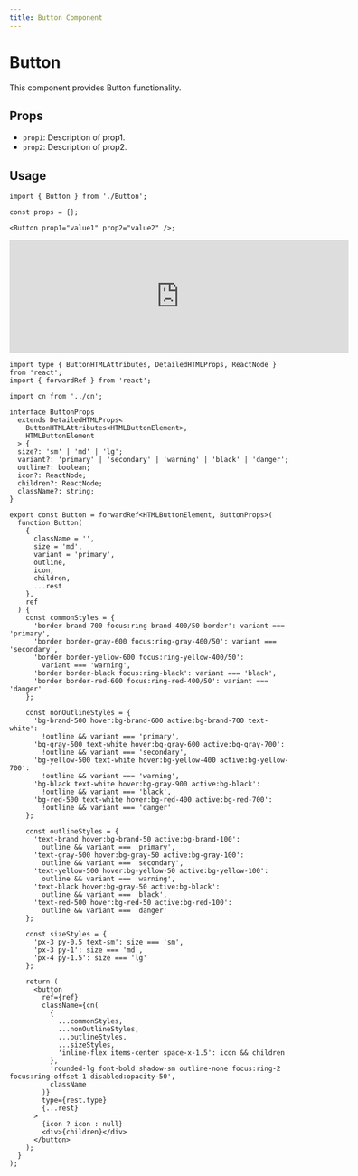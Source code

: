 ```yaml
---
title: Button Component
---
```


# Button

This component provides Button functionality.

## Props

- `prop1`: Description of prop1.
- `prop2`: Description of prop2.

## Usage

```tsx
import { Button } from './Button';

const props = {};

<Button prop1="value1" prop2="value2" />;
```

<iframe src="https://www.chromatic.com/component?appId=663a6564311e0ec20c42bab9&csfId=components-button--default&buildNumber=29&k=6654faa814a660f37b38c535-1200px-interactive-true&h=10&b=-2" width="600" height="200" frameborder="0"></iframe>



```tsx
import type { ButtonHTMLAttributes, DetailedHTMLProps, ReactNode } from 'react';
import { forwardRef } from 'react';

import cn from '../cn';

interface ButtonProps
  extends DetailedHTMLProps<
    ButtonHTMLAttributes<HTMLButtonElement>,
    HTMLButtonElement
  > {
  size?: 'sm' | 'md' | 'lg';
  variant?: 'primary' | 'secondary' | 'warning' | 'black' | 'danger';
  outline?: boolean;
  icon?: ReactNode;
  children?: ReactNode;
  className?: string;
}

export const Button = forwardRef<HTMLButtonElement, ButtonProps>(
  function Button(
    {
      className = '',
      size = 'md',
      variant = 'primary',
      outline,
      icon,
      children,
      ...rest
    },
    ref
  ) {
    const commonStyles = {
      'border-brand-700 focus:ring-brand-400/50 border': variant === 'primary',
      'border border-gray-600 focus:ring-gray-400/50': variant === 'secondary',
      'border border-yellow-600 focus:ring-yellow-400/50':
        variant === 'warning',
      'border border-black focus:ring-black': variant === 'black',
      'border border-red-600 focus:ring-red-400/50': variant === 'danger'
    };

    const nonOutlineStyles = {
      'bg-brand-500 hover:bg-brand-600 active:bg-brand-700 text-white':
        !outline && variant === 'primary',
      'bg-gray-500 text-white hover:bg-gray-600 active:bg-gray-700':
        !outline && variant === 'secondary',
      'bg-yellow-500 text-white hover:bg-yellow-400 active:bg-yellow-700':
        !outline && variant === 'warning',
      'bg-black text-white hover:bg-gray-900 active:bg-black':
        !outline && variant === 'black',
      'bg-red-500 text-white hover:bg-red-400 active:bg-red-700':
        !outline && variant === 'danger'
    };

    const outlineStyles = {
      'text-brand hover:bg-brand-50 active:bg-brand-100':
        outline && variant === 'primary',
      'text-gray-500 hover:bg-gray-50 active:bg-gray-100':
        outline && variant === 'secondary',
      'text-yellow-500 hover:bg-yellow-50 active:bg-yellow-100':
        outline && variant === 'warning',
      'text-black hover:bg-gray-50 active:bg-black':
        outline && variant === 'black',
      'text-red-500 hover:bg-red-50 active:bg-red-100':
        outline && variant === 'danger'
    };

    const sizeStyles = {
      'px-3 py-0.5 text-sm': size === 'sm',
      'px-3 py-1': size === 'md',
      'px-4 py-1.5': size === 'lg'
    };

    return (
      <button
        ref={ref}
        className={cn(
          {
            ...commonStyles,
            ...nonOutlineStyles,
            ...outlineStyles,
            ...sizeStyles,
            'inline-flex items-center space-x-1.5': icon && children
          },
          'rounded-lg font-bold shadow-sm outline-none focus:ring-2 focus:ring-offset-1 disabled:opacity-50',
          className
        )}
        type={rest.type}
        {...rest}
      >
        {icon ? icon : null}
        <div>{children}</div>
      </button>
    );
  }
);

```